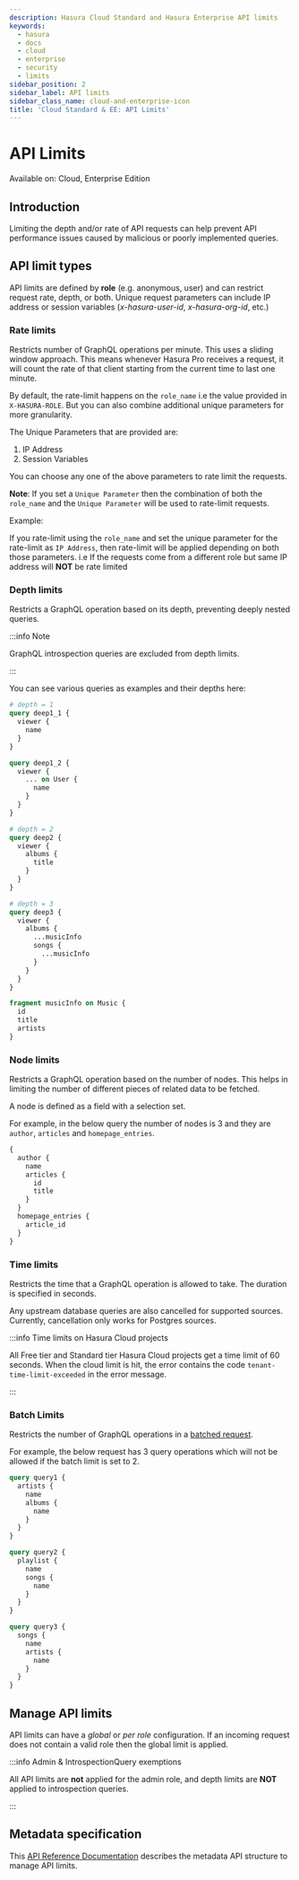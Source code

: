 ```yaml
---
description: Hasura Cloud Standard and Hasura Enterprise API limits
keywords:
  - hasura
  - docs
  - cloud
  - enterprise
  - security
  - limits
sidebar_position: 2
sidebar_label: API limits
sidebar_class_name: cloud-and-enterprise-icon
title: 'Cloud Standard & EE: API Limits'
---
```



# API Limits

<div className="badge badge--primary heading-badge">Available on: Cloud, Enterprise Edition</div>

## Introduction

Limiting the depth and/or rate of API requests can help prevent API performance issues caused by malicious or poorly
implemented queries.

## API limit types

API limits are defined by **role** (e.g. anonymous, user) and can restrict request rate, depth, or both. Unique request
parameters can include IP address or session variables (_x-hasura-user-id_, _x-hasura-org-id_, etc.)

### Rate limits

Restricts number of GraphQL operations per minute. This uses a sliding window approach. This means whenever Hasura Pro
receives a request, it will count the rate of that client starting from the current time to last one minute.

By default, the rate-limit happens on the `role_name` i.e the value provided in `X-HASURA-ROLE`. But you can also
combine additional unique parameters for more granularity.

The Unique Parameters that are provided are:

1.  IP Address
2.  Session Variables

You can choose any one of the above parameters to rate limit the requests.

**Note**: If you set a `Unique Parameter` then the combination of both the `role_name` and the `Unique Parameter` will
be used to rate-limit requests.

Example:

If you rate-limit using the `role_name` and set the unique parameter for the rate-limit as `IP Address`, then rate-limit
will be applied depending on both those parameters. i.e If the requests come from a different role but same IP address
will **NOT** be rate limited

### Depth limits

Restricts a GraphQL operation based on its depth, preventing deeply nested queries.

:::info Note

GraphQL introspection queries are excluded from depth limits.

:::

You can see various queries as examples and their depths here:

```graphql
# depth = 1
query deep1_1 {
  viewer {
    name
  }
}

query deep1_2 {
  viewer {
    ... on User {
      name
    }
  }
}

# depth = 2
query deep2 {
  viewer {
    albums {
      title
    }
  }
}

# depth = 3
query deep3 {
  viewer {
    albums {
      ...musicInfo
      songs {
        ...musicInfo
      }
    }
  }
}

fragment musicInfo on Music {
  id
  title
  artists
}
```

### Node limits

Restricts a GraphQL operation based on the number of nodes. This helps in limiting the number of different pieces of
related data to be fetched.

A node is defined as a field with a selection set.

For example, in the below query the number of nodes is 3 and they are `author`, `articles` and `homepage_entries`.

```graphql
{
  author {
    name
    articles {
      id
      title
    }
  }
  homepage_entries {
    article_id
  }
}
```

### Time limits

Restricts the time that a GraphQL operation is allowed to take. The duration is specified in seconds.

Any upstream database queries are also cancelled for supported sources. Currently, cancellation only works for Postgres
sources.

:::info Time limits on Hasura Cloud projects

All Free tier and Standard tier Hasura Cloud projects get a time limit of 60 seconds. When the cloud limit is hit, the
error contains the code `tenant-time-limit-exceeded` in the error message.

:::

### Batch Limits

Restricts the number of GraphQL operations in a
[batched request](/api-reference/graphql-api/index.mdx#batching-requests).

For example, the below request has 3 query operations which will not be allowed if the batch limit is set to 2.

```graphql
query query1 {
  artists {
    name
    albums {
      name
    }
  }
}

query query2 {
  playlist {
    name
    songs {
      name
    }
  }
}

query query3 {
  songs {
    name
    artists {
      name
    }
  }
}
```

## Manage API limits

API limits can have a _global_ or _per role_ configuration. If an incoming request does not contain a valid role then
the global limit is applied.

<Thumbnail src="/img/security/pro-tab-apilimits.png" alt="Hasura Cloud Console api limit tab" />
<Thumbnail src="/img/security/security-apilimits-details.png" alt="Hasura Cloud Console api limit tab details" />

:::info Admin & IntrospectionQuery exemptions

All API limits are **not** applied for the admin role, and depth limits are **NOT** applied to introspection queries.

:::

## Metadata specification

This [API Reference Documentation](/api-reference/metadata-api/api-limits.mdx) describes the metadata API structure to manage API limits.
